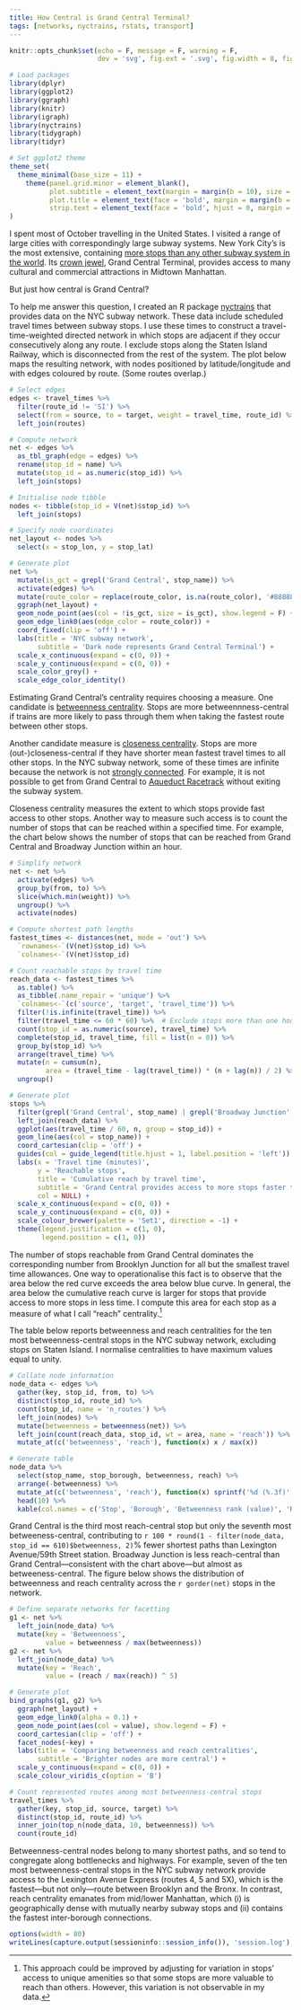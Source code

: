 ```yaml
---
title: How Central is Grand Central Terminal?
tags: [networks, nyctrains, rstats, transport]
---
```


```r
knitr::opts_chunk$set(echo = F, message = F, warning = F,
                      dev = 'svg', fig.ext = '.svg', fig.width = 8, fig.height = 4.5)

# Load packages
library(dplyr)
library(ggplot2)
library(ggraph)
library(knitr)
library(igraph)
library(nyctrains)
library(tidygraph)
library(tidyr)

# Set ggplot2 theme
theme_set(
  theme_minimal(base_size = 11) +
    theme(panel.grid.minor = element_blank(),
          plot.subtitle = element_text(margin = margin(b = 10), size = 13),
          plot.title = element_text(face = 'bold', margin = margin(b = 10), size = 16),
          strip.text = element_text(face = 'bold', hjust = 0, margin = margin(b = 5), size = 12))
)
```

I spent most of October travelling in the United States.
I visited a range of large cities with correspondingly large subway systems.
New York City's is the most extensive, containing [more stops than any other subway system in the world](https://www.citymetric.com/transport/what-largest-metro-system-world-1361).
Its [crown jewel](http://www.grandcentralterminal.com), Grand Central Terminal, provides access to many cultural and commercial attractions in Midtown Manhattan.

But just how central is Grand Central?

To help me answer this question, I created an R package [nyctrains][nyctrains] that provides data on the NYC subway network.
These data include scheduled travel times between subway stops.
I use these times to construct a travel-time-weighted directed network in which stops are adjacent if they occur consecutively along any route.
I exclude stops along the Staten Island Railway, which is disconnected from the rest of the system.
The plot below maps the resulting network, with nodes positioned by latitude/longitude and with edges coloured by route.
(Some routes overlap.)

```r
# Select edges
edges <- travel_times %>%
  filter(route_id != 'SI') %>%
  select(from = source, to = target, weight = travel_time, route_id) %>%
  left_join(routes)

# Compute network
net <- edges %>%
  as_tbl_graph(edge = edges) %>%
  rename(stop_id = name) %>%
  mutate(stop_id = as.numeric(stop_id)) %>%
  left_join(stops)

# Initialise node tibble
nodes <- tibble(stop_id = V(net)$stop_id) %>%
  left_join(stops)

# Specify node coordinates
net_layout <- nodes %>%
  select(x = stop_lon, y = stop_lat)

# Generate plot
net %>%
  mutate(is_gct = grepl('Grand Central', stop_name)) %>%
  activate(edges) %>%
  mutate(route_color = replace(route_color, is.na(route_color), '#888888')) %>%
  ggraph(net_layout) +
  geom_node_point(aes(col = !is_gct, size = is_gct), show.legend = F) +
  geom_edge_link0(aes(edge_color = route_color)) +
  coord_fixed(clip = 'off') +
  labs(title = 'NYC subway network',
       subtitle = 'Dark node represents Grand Central Terminal') +
  scale_x_continuous(expand = c(0, 0)) +
  scale_y_continuous(expand = c(0, 0)) +
  scale_color_grey() +
  scale_edge_color_identity()
```

Estimating Grand Central's centrality requires choosing a measure.
One candidate is [betweenness centrality](https://en.wikipedia.org/wiki/Betweenness_centrality).
Stops are more betweennness-central if trains are more likely to pass through them when taking the fastest route between other stops.

Another candidate measure is [closeness centrality](https://en.wikipedia.org/wiki/Closeness_centrality).
Stops are more (out-)closeness-central if they have shorter mean fastest travel times to all other stops.
In the NYC subway network, some of these times are infinite because the network is not [strongly connected](https://en.wikipedia.org/wiki/Strongly_connected_component).
For example, it is not possible to get from Grand Central to [Aqueduct Racetrack](https://subwaynut.com/ind/aqueduct_racetracka/index.php) without exiting the subway system.

Closeness centrality measures the extent to which stops provide fast access to other stops.
Another way to measure such access is to count the number of stops that can be reached within a specified time.
For example, the chart below shows the number of stops that can be reached from Grand Central and Broadway Junction within an hour.

```r
# Simplify network
net <- net %>%
  activate(edges) %>%
  group_by(from, to) %>%
  slice(which.min(weight)) %>%
  ungroup() %>%
  activate(nodes)

# Compute shortest path lengths
fastest_times <- distances(net, mode = 'out') %>%
  `rownames<-`(V(net)$stop_id) %>%
  `colnames<-`(V(net)$stop_id)

# Count reachable stops by travel time
reach_data <- fastest_times %>%
  as.table() %>%
  as_tibble(.name_repair = 'unique') %>%
  `colnames<-`(c('source', 'target', 'travel_time')) %>%
  filter(!is.infinite(travel_time)) %>%
  filter(travel_time <= 60 * 60) %>%  # Exclude stops more than one hour away
  count(stop_id = as.numeric(source), travel_time) %>%
  complete(stop_id, travel_time, fill = list(n = 0)) %>%
  group_by(stop_id) %>%
  arrange(travel_time) %>%
  mutate(n = cumsum(n),
         area = (travel_time - lag(travel_time)) * (n + lag(n)) / 2) %>%
  ungroup()

# Generate plot
stops %>%
  filter(grepl('Grand Central', stop_name) | grepl('Broadway Junction', stop_name)) %>%
  left_join(reach_data) %>%
  ggplot(aes(travel_time / 60, n, group = stop_id)) +
  geom_line(aes(col = stop_name)) +
  coord_cartesian(clip = 'off') +
  guides(col = guide_legend(title.hjust = 1, label.position = 'left')) +
  labs(x = 'Travel time (minutes)',
       y = 'Reachable stops',
       title = 'Cumulative reach by travel time',
       subtitle = 'Grand Central provides access to more stops faster than Broadway Junction',
       col = NULL) +
  scale_x_continuous(expand = c(0, 0)) +
  scale_y_continuous(expand = c(0, 0)) +
  scale_colour_brewer(palette = 'Set1', direction = -1) +
  theme(legend.justification = c(1, 0),
        legend.position = c(1, 0))
```

The number of stops reachable from Grand Central dominates the corresponding number from Brooklyn Junction for all but the smallest travel time allowances.
One way to operationalise this fact is to observe that the area below the red curve exceeds the area below blue curve.
In general, the area below the cumulative reach curve is larger for stops that provide access to more stops in less time.
I compute this area for each stop as a measure of what I call "reach" centrality.[^reach]

The table below reports betweenness and reach centralities for the ten most betweenness-central stops in the NYC subway network, excluding stops on Staten Island.
I normalise centralities to have maximum values equal to unity.

```r
# Collate node information
node_data <- edges %>%
  gather(key, stop_id, from, to) %>%
  distinct(stop_id, route_id) %>%
  count(stop_id, name = 'n_routes') %>%
  left_join(nodes) %>%
  mutate(betweenness = betweenness(net)) %>%
  left_join(count(reach_data, stop_id, wt = area, name = 'reach')) %>%
  mutate_at(c('betweenness', 'reach'), function(x) x / max(x))

# Generate table
node_data %>%
  select(stop_name, stop_borough, betweenness, reach) %>%
  arrange(-betweenness) %>%
  mutate_at(c('betweenness', 'reach'), function(x) sprintf('%d (%.3f)', min_rank(-x), x)) %>%
  head(10) %>%
  kable(col.names = c('Stop', 'Borough', 'Betweenness rank (value)', 'Reach rank (value)'), align = 'c')
```

Grand Central is the third most reach-central stop but only the seventh most betweeness-central, contributing to `r 100 * round(1 - filter(node_data, stop_id == 610)$betweenness, 2)`% fewer shortest paths than Lexington Avenue/59th Street station.
Broadway Junction is less reach-central than Grand Central---consistent with the chart above---but almost as betweeness-central.
The figure below shows the distribution of betweenness and reach centrality across the `r gorder(net)` stops in the network.

```r
# Define separate networks for facetting
g1 <- net %>%
  left_join(node_data) %>%
  mutate(key = 'Betweenness',
         value = betweenness / max(betweenness))
g2 <- net %>%
  left_join(node_data) %>%
  mutate(key = 'Reach',
         value = (reach / max(reach)) ^ 5)

# Generate plot
bind_graphs(g1, g2) %>%
  ggraph(net_layout) +
  geom_edge_link0(alpha = 0.1) +
  geom_node_point(aes(col = value), show.legend = F) +
  coord_cartesian(clip = 'off') +
  facet_nodes(~key) +
  labs(title = 'Comparing betweenness and reach centralities',
       subtitle = 'Brighter nodes are more central') +
  scale_y_continuous(expand = c(0, 0)) +
  scale_colour_viridis_c(option = 'B')
```

```r
# Count represented routes among most betweenness-central stops
travel_times %>%
  gather(key, stop_id, source, target) %>%
  distinct(stop_id, route_id) %>%
  inner_join(top_n(node_data, 10, betweenness)) %>%
  count(route_id)
```

Betweenness-central nodes belong to many shortest paths, and so tend to congregate along bottlenecks and highways.
For example, seven of the ten most betweenness-central stops in the NYC subway network provide access to the Lexington Avenue Express (routes 4, 5 and 5X), which is the fastest---but not only---route between Brooklyn and the Bronx.
In contrast, reach centrality emanates from mid/lower Manhattan, which (i) is geographically dense with mutually nearby subway stops and (ii) contains the fastest inter-borough connections.

```r
options(width = 80)
writeLines(capture.output(sessioninfo::session_info()), 'session.log')
```

[nyctrains]: https://github.com/bldavies/nyctrains

[^reach]: This approach could be improved by adjusting for variation in stops' access to unique amenities so that some stops are more valuable to reach than others. However, this variation is not observable in my data.
